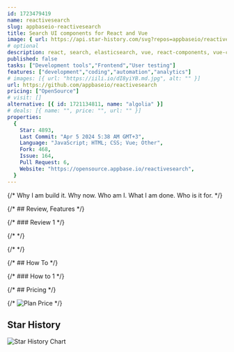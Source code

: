 ```yaml
---
id: 1723479419
name: reactivesearch
slug: appbaseio-reactivesearch
title: Search UI components for React and Vue
image: { url: https://api.star-history.com/svg?repos=appbaseio/reactivesearch }
# optional
description: react, search, elasticsearch, vue, react-components, vue-components, developer-tools, searchbox, ui-components, data-components, hacktoberfest, reactive-search, reactivesearch, live-demos, search-ui, reactivesearch-api, hacktoberfest2022,  ,
published: false
tasks: ["Development tools","Frontend","User testing"]
features: ["development","coding","automation","analytics"]
# images: [{ url: "https://iili.io/dI8yiYB.md.jpg", alt: "" }]
url: https://github.com/appbaseio/reactivesearch
pricing: ["OpenSource"]
# visit: []
alternative: [{ id: 1721134811, name: "algolia" }]
# deals: [{ name: "", price: "", url: "" }]
properties:
  {
    Star: 4893,
    Last Commit: "Apr 5 2024 5:38 AM GMT+3",
    Language: "JavaScript; HTML; CSS; Vue; Other",
    Fork: 468,
    Issue: 164,
    Pull Request: 6,
    Website: "https://opensource.appbase.io/reactivesearch",
  }
---
```


{/* Why I am build it. Why now. Who am I. What I am done. Who is it for. */}

{/* ## Review, Features */}

{/* ### Review 1 */}

{/* <DetailYoutube videoId="" startTime={0} /> */}

{/* <Twitters ids=[] /> */}

{/* ## How To */}

{/* ### How to 1 */}

{/* ## Pricing */}

{/* <Img src="" alt="Plan Price" /> */}

## Star History

![Star History Chart](https://api.star-history.com/svg?repos=appbaseio/reactivesearch)
